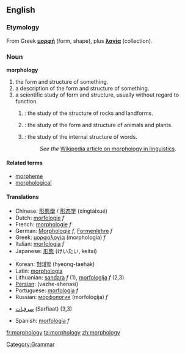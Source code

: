 ==English==
[[Category:Grammar]]
===Etymology===
From Greek '''[[μορφή]]''' (form, shape), plus '''[[λογία]]''' (collection).

===Noun===
'''morphology'''

#the form and structure of something.
#a description of the form and structure of something.
#a scientific study of form and structure, usually without regard to function.
##{{geology}}: the study of the structure of rocks and landforms.
##{{biology}}: the study of the form and structure of animals and plants.
##{{linguistics}}: the study of the internal structure of words. 
##:''See the'' [[w:morphology (linguistics)| Wikipedia article on morphology in linguistics]].

====Related terms====
*[[morpheme]]
*[[morphological]]

==== Translations ====
{{top}}
*Chinese: [[形態學]] / [[形态学]] (xíngtàixué)
*Dutch: [[morfologie]] ''f''
*French: [[morphologie]] ''f''
*German: [[Morphologie]] ''f'', [[Formenlehre]] ''f''
*Greek: [[μορφολογία]] (morphología) ''f''
*Italian: [[morfologia]] ''f''
*Japanese: [[形態]] (けいたい, keitai)
{{mid}}
*Korean: [[형태학]] (hyeong-taehak)
*Latin: [[morphologia]]
*Lithuanian: [[sandara]] ''f'' (1), [[morfologija]] ''f'' (2,3)
*[[Persian]]: {{FAchar|[[واژه‌شناسی]]}} (vazhe-shenasi)
*Portuguese: [[morfologia]] ''f''
*Russian: [[морфология]] (morfológija) ''f''
*{{sd}} [[صرفيات]] (Sarfiaat) (3,3) {{f}}
*Spanish: [[morfología]] ''f''
{{bottom}}

[[fr:morphology]]
[[ta:morphology]]
[[zh:morphology]]